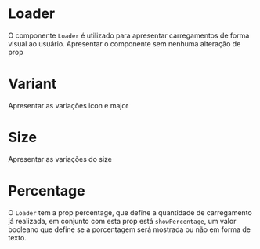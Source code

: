

<Meta title='Data Display|Loader' component={Loader} />

# Loader

O componente `Loader` é utilizado para apresentar carregamentos de forma visual ao usuário. Apresentar o componente sem nenhuma alteração de prop

<Preview>
  <Story
    name='Base'
    parameters={{
      design: {
        type: 'figma',
        url: 'https://www.figma.com/file/O3bKxIcsj2rc1FNIRclJyT/Saturn-System?node-id=245%3A0'
      }
    }}
  >
    <ThemeProvider>
      <Loader percentage={50} time={5} showPercentage={true} />
    </ThemeProvider>
  </Story>
</Preview>

# Variant

Apresentar as variações icon e major

<Preview>
  <Story
    name='Variant'
    parameters={{
      design: {
        type: 'figma',
        url: 'https://www.figma.com/file/O3bKxIcsj2rc1FNIRclJyT/Saturn-System?node-id=245%3A0'
      }
    }}
  >
    <ThemeProvider>
      <Loader percentage={10} />
    </ThemeProvider>
  </Story>
</Preview>

# Size

Apresentar as variações do size

<Preview>
  <Story
    name='Size'
    parameters={{
      design: {
        type: 'figma',
        url: 'https://www.figma.com/file/O3bKxIcsj2rc1FNIRclJyT/Saturn-System?node-id=245%3A0'
      }
    }}
  >
    <ThemeProvider>
      <Loader percentage={10} />
    </ThemeProvider>
  </Story>
</Preview>

# Percentage

O `Loader` tem a prop percentage, que define a quantidade de carregamento já realizada, em conjunto com esta prop está `showPercentage`, um valor booleano que define se a porcentagem será mostrada ou não em forma de texto.

<Preview>
  <Story
    name='Percentage'
    parameters={{
      design: {
        type: 'figma',
        url: 'https://www.figma.com/file/O3bKxIcsj2rc1FNIRclJyT/Saturn-System?node-id=245%3A0'
      }
    }}
  >
    <ThemeProvider>
      <Loader percentage={90} showPercentage={true} />
      <Loader percentage={50} />
    </ThemeProvider>
  </Story>
</Preview>
